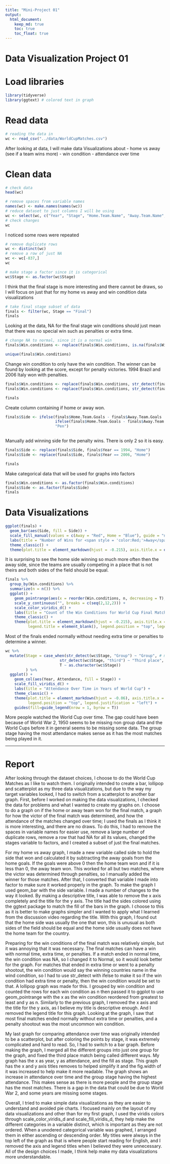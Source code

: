 ```yaml
---
title: "Mini-Project 01"
output: 
  html_document:
    keep_md: true
    toc: true
    toc_float: true
---
```


# Data Visualization Project 01

# Load libraries

```r
library(tidyverse)
library(ggtext) # colored text in graph
```

# Read data

```r
# reading the data in
wc <- read_csv("../data/WorldCupMatches.csv")
```

After looking at data, I will make data Visualizations about - home vs away (see if a team wins more) - win condition - attendance over time

# Clean data

```r
# check data
head(wc)
```

```r
# remove spaces from variable names
names(wc) <- make.names(names(wc))
# reduce dataset to just columns I will be using
wc <- select(wc, c("Year", "Stage", "Home.Team.Name", "Away.Team.Name", "Home.Team.Goals", "Away.Team.Goals", "Win.conditions", "Attendance"))
# check changes
wc
```

I noticed some rows were repeated

```r
# remove duplicate rows
wc <- distinct(wc)
# remove a row of just NA
wc <- wc[-837,]
wc
```

```r
# make stage a factor since it is categorical
wc$Stage <- as.factor(wc$Stage)
```

I think that the final stage is more interesting and there cannot be draws, so I will focus on just that for my home vs away and win condition data visualizations

```r
# take final stage subset of data
finals <- filter(wc, Stage == "Final")
finals
```

Looking at the data, NA for the final stage win conditions should just mean that there was no special win such as penalties or extra time.

```r
# change NA to normal, since it is a normal win
finals$Win.conditions <- replace(finals$Win.conditions, is.na(finals$Win.conditions) == T, "Normal")

```

```r
unique(finals$Win.conditions)
```

Change win condition to only have the win condition. The winner can be found by looking at the score, except for penalty victories. 1994 Brazil and 2006 Italy won with penalties.

```r
finals$Win.conditions <- replace(finals$Win.conditions, str_detect(finals$Win.conditions, "extra time"), "Extra Time")
finals$Win.conditions <- replace(finals$Win.conditions, str_detect(finals$Win.conditions, "penalties"), "Penalty")

finals
```

Create column containing if home or away won.

```r
finals$Side <- ifelse(finals$Home.Team.Goals - finals$Away.Team.Goals != 0,
                      ifelse(finals$Home.Team.Goals - finals$Away.Team.Goals > 0, "Home", "Away"),
                      "Pen")
  
```

Manually add winning side for the penalty wins. There is only 2 so it is easy.

```r
finals$Side <- replace(finals$Side, finals$Year == 1994, "Home")
finals$Side <- replace(finals$Side, finals$Year == 2006, "Home")
```

```r
finals
```

Make categorical data that will be used for graphs into factors

```r
finals$Win.conditions <- as.factor(finals$Win.conditions)
finals$Side <- as.factor(finals$Side)
finals
```

# Data Visualizations

```r
ggplot(finals) +
  geom_bar(aes(Side, fill = Side)) +
  scale_fill_manual(values = c(Away = "Red", Home = "Blue"), guide = "none") +
  labs(title = "Number of Wins for <span style = 'color:Red;'>Away</span> and <span style='color:Blue;'>Home</span> Sides for World Cup Final Matches") +
  theme_classic() +
  theme(plot.title = element_markdown(hjust = -0.215), axis.title.x = element_blank(), axis.text.x = element_blank(), axis.title.y = element_blank())
```

It is surprising to see the home side winning so much more often then the away side, since the teams are usually competing in a place that is not theirs and both sides of the field should be equal.

```r
finals %>% 
  group_by(Win.conditions) %>% 
  summarize(n = n()) %>% 
  ggplot() +
    geom_pointrange(aes(x = reorder(Win.conditions, n, decreasing = T), y = n, ymin = 0, ymax = n, color = Win.conditions), size = 2) +
    scale_y_continuous("", breaks = c(seq(2,12,2))) + 
    scale_color_viridis_d() +
    labs(title = "Count of the Win Conditions for World Cup Final Matches") +
    theme_classic() +
    theme(plot.title = element_markdown(hjust = -0.215), axis.title.x = element_blank(), axis.text.x = element_blank(),
          legend.title = element_blank(), legend.position = "top", legend.justification = "left")
```

Most of the finals ended normally without needing extra time or penalties to determine a winner.

```r
wc %>% 
  mutate(Stage = case_when(str_detect(wc$Stage, "Group") ~ "Group", # merge all the different groups into just one
                        str_detect(wc$Stage, "third") ~ "Third place", # third place match was written in multiple ways
                        T ~ as.character(wc$Stage))
         ) %>% 
  ggplot() +
    geom_col(aes(Year, Attendance, fill = Stage)) +
    scale_fill_viridis_d() +
    labs(title = "Attendance Over Time in Years of World Cup") +
    theme_classic() +
    theme(plot.title = element_markdown(hjust = -0.06), axis.title.x = element_blank(), axis.title.y = element_blank(),
          legend.position = "top", legend.justification = "left") +
    guides(fill=guide_legend(nrow = 1, byrow = T))
```

More people watched the World Cup over time. The gap could have been because of World War 2, 1950 seems to be missing non group data and the World Cups before it in general seems to be missing some data. The group stage having the most attendance makes sense as it has the most matches being played in it.

------------------------------------------------------------------------

# Report

After looking through the dataset choices, I choose to do the World Cup Matches as I like to watch them. I originally intended to create a bar, lollipop and scatterplot as my three data visualizations, but due to the way my target variables looked, I had to switch from a scatterplot to another bar graph. First, before I worked on making the data visualizations, I checked the data for problems and what I wanted to create my graphs on. I choose to do a graph on if the home or away team won for the final match, a graph for how the victor of the final match was determined, and how the attendance of the matches changed over time; I used the finals as I think it is more interesting, and there are no draws. To do this, I had to remove the spaces in variable names for easier use, remove a large number of duplicate rows, remove a row that had NA for all its values, changed the stages variable to factors, and I created a subset of just the final matches.

For my home vs away graph, I made a new variable called side to hold the side that won and calculated it by subtracting the away goals from the home goals. If the goals were above 0 then the home team won and if it is less than 0, the away team won. This worked for all but two matches, where the victor was determined through penalties, so I manually added the winner for those matches. After that, I converted that variable I made into factor to make sure it worked properly in the graph. To make the graph I used geom_bar with the side variable. I made a number of changes to the way it looked. By making a descriptive title, I was able to remove the x axis completely and the title for the y axis. The title had the sides colored using the ggtext package to match the fill of the bars in the graph. I choose to this as it is better to make graphs simpler and I wanted to apply what I learned from the discussion video regarding the title. With this graph, I found out that the home side was usually the one that won, this is unusual as both sides of the field should be equal and the home side usually does not have the home team for the country.

Preparing for the win conditions of the final match was relatively simple, but it was annoying that it was necessary. The final matches can have a win with normal time, extra time, or penalties. If a match ended in normal time, the win condition was NA, so I changed it to Normal, so it would look better for the graph. For matches that ended in extra time or went to a penalty shootout, the win condition would say the winning countries name in the wind condition, so I had to use str_detect with ifelse to make it so if the win condition had extra time or penalty, then the win condition would be set to that. A lollipop graph was made for this. I grouped by win condition and counted the rows for each win condition as n then passed it to ggplot to use geom_pointrange with the x as the win condition reordered from greatest to least and y as n. Similarly to the previous graph, I removed the x axis and the title for the y axis, as I believe my title is descriptive enough. And I removed the legend title for this graph. Looking at the graph, I saw that most final matches ended normally without extra time or penalties, and a penalty shootout was the most uncommon win condition.

My last graph for comparing attendance over time was originally intended to be a scatterplot, but after coloring the points by stage, it was extremely complicated and hard to read. So, I had to switch to a bar graph. Before making the graph, I merged all the different groups into just one group for the graph, and fixed the third place match being called different ways. My graph has the x as year, y as attendance, and the fill as stage. This graph has the x and y axis titles removes to helped simplify it and the fig.width of it was increased to help make it more readable. The graph shows an increase in attendance over time and the group stage having the highest attendance. This makes sense as there is more people and the group stage has the most matches. There is a gap in the data that could be due to World War 2, and some years are missing some stages.

Overall, I tried to make simple data visualizations as they are easier to understand and avoided pie charts. I focused mainly on the layout of my data visualizations and other than for my first graph, I used the viridis colors through scale_color_viridis_d and scale_fill_viridis_d, they help make the different categories in a variable distinct, which is important as they are not ordered. When a unodered categorical variable was graphed, I arranged them in either ascending or descending order. My titles were always in the top left of the graph as that is where people start reading for English, and I removed the axis and legend titles when I believed they were unnecessary. All of the design choices I made, I think help make my data visualizations more understandable.
